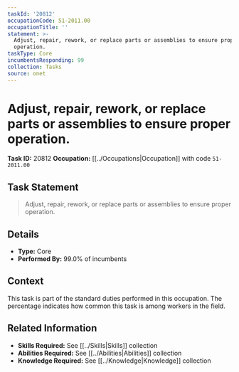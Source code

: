 ```yaml
---
taskId: '20812'
occupationCode: 51-2011.00
occupationTitle: ''
statement: >-
  Adjust, repair, rework, or replace parts or assemblies to ensure proper
  operation.
taskType: Core
incumbentsResponding: 99
collection: Tasks
source: onet
---
```

# Adjust, repair, rework, or replace parts or assemblies to ensure proper operation.

**Task ID:** 20812
**Occupation:** [[../Occupations|Occupation]] with code `51-2011.00`

## Task Statement

> Adjust, repair, rework, or replace parts or assemblies to ensure proper operation.

## Details

- **Type:** Core
- **Performed By:** 99.0% of incumbents

## Context

This task is part of the standard duties performed in this occupation. The percentage indicates how common this task is among workers in the field.

## Related Information

- **Skills Required:** See [[../Skills|Skills]] collection
- **Abilities Required:** See [[../Abilities|Abilities]] collection
- **Knowledge Required:** See [[../Knowledge|Knowledge]] collection
